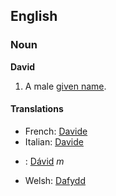 ==English==
===Noun===
'''David'''

#A male [[given name]].

====Translations====
*French: [[Davide#French|Davide]]
*Italian: [[Davide#Italian|Davide]]
*{{sk}}: [[Dávid#Slovak|Dávid]] ''m''
*Welsh: [[Dafydd]]